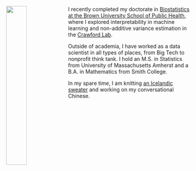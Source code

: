 
<link rel="stylesheet" href="styles.css" type="text/css">

<img src="20210224-Dana Udwin headshot-08.jpg" class="clipped" style="width: 33%; float: left"/>


I recently completed my doctorate in [Biostatistics at the Brown University School of Public Health](https://www.brown.edu/academics/public-health/biostats/home), where I explored interpretability in machine learning and non-additive variance estimation in the [Crawford Lab](http://www.lcrawlab.com).

Outside of academia, I have worked as a data scientist in all types of places, from Big Tech to nonprofit think tank. I hold an M.S. in Statistics from University of Massachusetts Amherst and a B.A. in Mathematics from Smith College.

In my spare time, I am knitting [an Icelandic sweater](https://www.ravelry.com/patterns/library/riddari) and working on my conversational Chinese.
